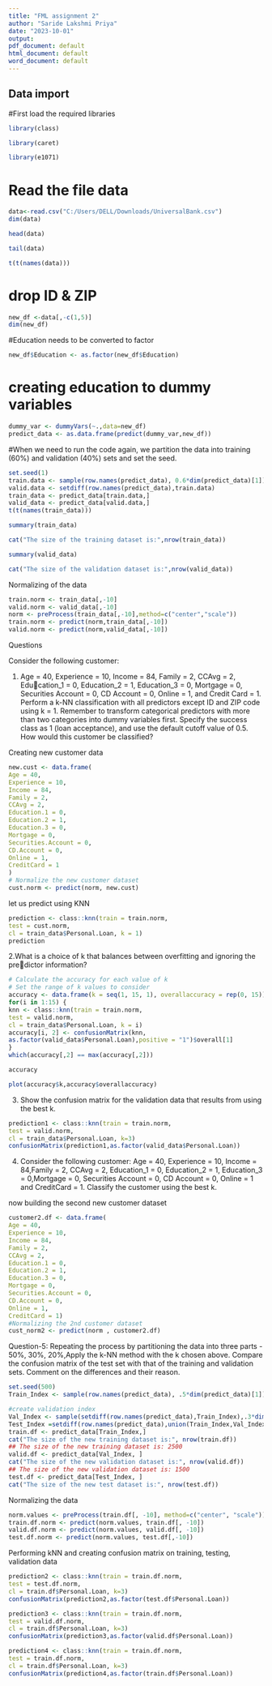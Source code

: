 ---
title: "FML assignment 2"
author: "Saride Lakshmi Priya"
date: "2023-10-01"
output:
pdf_document: default
html_document: default
word_document: default
---

## Data import 
#First load the required libraries
```{r}
library(class)

library(caret)
```


```{r}
library(e1071)
```

# Read the file data
```{r}
data<-read.csv("C:/Users/DELL/Downloads/UniversalBank.csv")
dim(data)

```
```{r}
head(data)
```

```{r}
tail(data)
```
```{r}
t(t(names(data))) 
```
# drop ID & ZIP
```{r}
new_df <-data[,-c(1,5)]
dim(new_df)
```
#Education needs to be converted to factor

```{r}
new_df$Education <- as.factor(new_df$Education)
```

# creating education to dummy variables
```{r}
dummy_var <- dummyVars(~.,data=new_df)
predict_data <- as.data.frame(predict(dummy_var,new_df))

```

#When we need to run the code again, we partition the data into training (60%) and validation (40%) sets and set the seed.

```{r}
set.seed(1)
train.data <- sample(row.names(predict_data), 0.6*dim(predict_data)[1])
valid.data <- setdiff(row.names(predict_data),train.data)
train_data <- predict_data[train.data,]
valid_data <- predict_data[valid.data,]
t(t(names(train_data)))

```
```{r}
summary(train_data)
```

```{r}
cat("The size of the training dataset is:",nrow(train_data))

```

```{r}
summary(valid_data)

```

```{r}
cat("The size of the validation dataset is:",nrow(valid_data))

```
Normalizing of the data

```{r}
train.norm <- train_data[,-10]
valid.norm <- valid_data[,-10]
norm <- preProcess(train_data[,-10],method=c("center","scale"))
train.norm <- predict(norm,train_data[,-10])
valid.norm <- predict(norm,valid_data[,-10])
```

Questions

Consider the following customer:

1. Age = 40, Experience = 10, Income = 84, Family = 2, CCAvg = 2, Education_1 = 0, Education_2 = 1, Education_3 = 0, Mortgage = 0, Securities
Account = 0, CD Account = 0, Online = 1, and Credit Card = 1. Perform
a k-NN classification with all predictors except ID and ZIP code using k = 1.
Remember to transform categorical predictors with more than two categories
into dummy variables first. Specify the success class as 1 (loan acceptance), and
use the default cutoff value of 0.5. How would this customer be classified?

Creating new customer data

```{r}
new.cust <- data.frame(
Age = 40,
Experience = 10,
Income = 84,
Family = 2,
CCAvg = 2,
Education.1 = 0,
Education.2 = 1,
Education.3 = 0,
Mortgage = 0,
Securities.Account = 0,
CD.Account = 0,
Online = 1,
CreditCard = 1
)
# Normalize the new customer dataset
cust.norm <- predict(norm, new.cust)
```

let us predict using KNN

```{r}
prediction <- class::knn(train = train.norm,
test = cust.norm,
cl = train_data$Personal.Loan, k = 1)
prediction
```
2.What is a choice of k that balances between overfitting and ignoring the predictor information?

```{r}
# Calculate the accuracy for each value of k
# Set the range of k values to consider
accuracy <- data.frame(k = seq(1, 15, 1), overallaccuracy = rep(0, 15))
for(i in 1:15) {
knn <- class::knn(train = train.norm,
test = valid.norm,
cl = train_data$Personal.Loan, k = i)
accuracy[i, 2] <- confusionMatrix(knn,
as.factor(valid_data$Personal.Loan),positive = "1")$overall[1]
}
which(accuracy[,2] == max(accuracy[,2]))

```
```{r}
accuracy
```

```{r}
plot(accuracy$k,accuracy$overallaccuracy)
```
3. Show the confusion matrix for the validation data that results from using the best k.


```{r}
prediction1 <- class::knn(train = train.norm,
test = valid.norm,
cl = train_data$Personal.Loan, k=3)
confusionMatrix(prediction1,as.factor(valid_data$Personal.Loan))

```
4. Consider the following customer: Age = 40, Experience = 10, Income =
84,Family = 2, CCAvg = 2, Education_1 = 0, Education_2 = 1, Education_3
= 0,Mortgage = 0, Securities Account = 0, CD Account = 0, Online = 1 and
CreditCard = 1. Classify the customer using the best k.

now building the second new customer dataset

```{r}
customer2.df <- data.frame(
Age = 40,
Experience = 10,
Income = 84,
Family = 2,
CCAvg = 2,
Education.1 = 0,
Education.2 = 1,
Education.3 = 0,
Mortgage = 0,
Securities.Account = 0,
CD.Account = 0,
Online = 1,
CreditCard = 1)
#Normalizing the 2nd customer dataset
cust_norm2 <- predict(norm , customer2.df)

```

Question-5: Repeating the process by partitioning the data into three parts -
50%, 30%, 20%,Apply the k-NN method with the k chosen above. Compare the
confusion matrix of the test set with that of the training and validation sets.
Comment on the differences and their reason.

```{r}
set.seed(500)
Train_Index <- sample(row.names(predict_data), .5*dim(predict_data)[1])#create train index
```

```{r}
#create validation index
Val_Index <- sample(setdiff(row.names(predict_data),Train_Index),.3*dim(predict_data)[1])
Test_Index =setdiff(row.names(predict_data),union(Train_Index,Val_Index))#create test index
train.df <- predict_data[Train_Index,]
cat("The size of the new training dataset is:", nrow(train.df))
## The size of the new training dataset is: 2500
valid.df <- predict_data[Val_Index, ]
cat("The size of the new validation dataset is:", nrow(valid.df))
## The size of the new validation dataset is: 1500
test.df <- predict_data[Test_Index, ]
cat("The size of the new test dataset is:", nrow(test.df))
```
 
 Normalizing the data
 
```{r}
norm.values <- preProcess(train.df[, -10], method=c("center", "scale"))
train.df.norm <- predict(norm.values, train.df[, -10])
valid.df.norm <- predict(norm.values, valid.df[, -10])
test.df.norm <- predict(norm.values, test.df[,-10])

```

Performing kNN and creating confusion matrix on training, testing, validation
data

```{r}
prediction2 <- class::knn(train = train.df.norm,
test = test.df.norm,
cl = train.df$Personal.Loan, k=3)
confusionMatrix(prediction2,as.factor(test.df$Personal.Loan))
```

```{r}
prediction3 <- class::knn(train = train.df.norm,
test = valid.df.norm,
cl = train.df$Personal.Loan, k=3)
confusionMatrix(prediction3,as.factor(valid.df$Personal.Loan))
```
```{r}
prediction4 <- class::knn(train = train.df.norm,
test = train.df.norm,
cl = train.df$Personal.Loan, k=3)
confusionMatrix(prediction4,as.factor(train.df$Personal.Loan))

```

